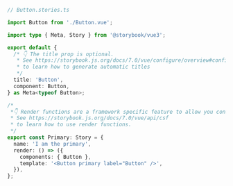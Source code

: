```ts
// Button.stories.ts

import Button from './Button.vue';

import type { Meta, Story } from '@storybook/vue3';

export default {
  /* 👇 The title prop is optional.
   * See https://storybook.js.org/docs/7.0/vue/configure/overview#configure-story-loading
   * to learn how to generate automatic titles
   */
  title: 'Button',
  component: Button,
} as Meta<typeof Button>;

/*
 *👇 Render functions are a framework specific feature to allow you control on how the component renders.
 * See https://storybook.js.org/docs/7.0/vue/api/csf
 * to learn how to use render functions.
 */
export const Primary: Story = {
  name: 'I am the primary',
  render: () => ({
    components: { Button },
    template: '<Button primary label="Button" />',
  }),
};
```
